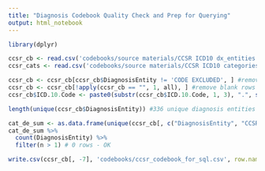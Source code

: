 ```yaml
---
title: "Diagnosis Codebook Quality Check and Prep for Querying"
output: html_notebook
---
```


```r
library(dplyr)
```

```r
ccsr_cb <- read.csv('codebooks/source materials/CCSR ICD10 dx_entities 5.4.20_modified.csv')
ccsr_cats <- read.csv('codebooks/source materials/CCSR ICD10 categories 5.4.20_modified.csv')
```

```r
ccsr_cb <- ccsr_cb[ccsr_cb$DiagnosisEntity != 'CODE EXCLUDED', ] #remove excluded ICDs
ccsr_cb <- ccsr_cb[!apply(ccsr_cb == "", 1, all), ] #remove blank rows
ccsr_cb$ICD.10.Code <- paste0(substr(ccsr_cb$ICD.10.Code, 1, 3), ".", substr(ccsr_cb$ICD.10.Code, 4, nchar(ccsr_cb$ICD.10.Code))) #add proper formatting to ICD-10 codes for querying later
```

```r
length(unique(ccsr_cb$DiagnosisEntity)) #336 unique diagnosis entities
```

```r
cat_de_sum <- as.data.frame(unique(ccsr_cb[, c("DiagnosisEntity", "CCSR.Category")])) #336 rows - 1:1 correspondence OK
cat_de_sum %>% 
  count(DiagnosisEntity) %>%
  filter(n > 1) # 0 rows - OK
```

```r
write.csv(ccsr_cb[, -7], 'codebooks/ccsr_codebook_for_sql.csv', row.names = FALSE)
```